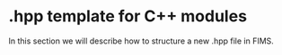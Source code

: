 # .hpp template for C++ modules

In this section we will describe how to structure a new .hpp file in FIMS.
